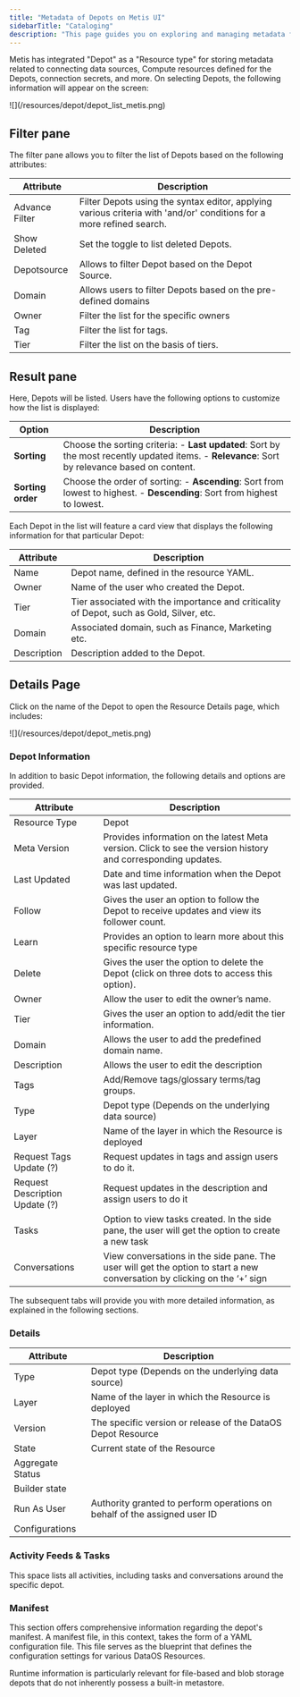 ```yaml
---
title: "Metadata of Depots on Metis UI"
sidebarTitle: "Cataloging"
description: "This page guides you on exploring and managing metadata for Depots on Metis. "
---
```


Metis has integrated "Depot" as a "Resource type" for storing metadata related to connecting data sources, Compute resources defined for the Depots, connection secrets, and more. On selecting Depots, the following information will appear on the screen:


<Frame as="div">
  ![](/resources/depot/depot_list_metis.png)
</Frame>

## Filter pane

The filter pane allows you to filter the list of Depots based on the following attributes:

| Attribute      | Description                                                                                                          |
| -------------- | -------------------------------------------------------------------------------------------------------------------- |
| Advance Filter | Filter Depots using the syntax editor, applying various criteria with 'and/or' conditions for a more refined search. |
| Show Deleted   | Set the toggle to list deleted Depots.                                                                               |
| Depotsource    | Allows to filter Depot based on the Depot Source.                                                                    |
| Domain         | Allows users to filter Depots based on the pre-defined domains                                                       |
| Owner          | Filter the list for the specific owners                                                                              |
| Tag            | Filter the list for tags.                                                                                            |
| Tier           | Filter the list on the basis of tiers.                                                                               |

## Result pane

Here, Depots will be listed. Users have the following options to customize how the list is displayed:

| Option            | Description                                                                                                                                    |
| ----------------- | ---------------------------------------------------------------------------------------------------------------------------------------------- |
| **Sorting**       | Choose the sorting criteria: - **Last updated**: Sort by the most recently updated items. - **Relevance**: Sort by relevance based on content. |
| **Sorting order** | Choose the order of sorting: - **Ascending**: Sort from lowest to highest. - **Descending**: Sort from highest to lowest.                      |

Each Depot in the list will feature a card view that displays the following information for that particular Depot:

| Attribute   | Description                                                                              |
| ----------- | ---------------------------------------------------------------------------------------- |
| Name        | Depot name, defined in the resource YAML.                                                |
| Owner       | Name of the user who created the Depot.                                                  |
| Tier        | Tier associated with the importance and criticality of Depot, such as Gold, Silver, etc. |
| Domain      | Associated domain, such as Finance, Marketing etc.                                       |
| Description | Description added to the Depot.                                                          |

## Details Page

Click on the name of the Depot to open the Resource Details page, which includes:


<Frame as="div">
  ![](/resources/depot/depot_metis.png)
</Frame>



### **Depot Information**

In addition to basic Depot information, the following details and options are provided.

| Attribute                      | Description                                                                                                               |
| ------------------------------ | ------------------------------------------------------------------------------------------------------------------------- |
| Resource Type                  | Depot                                                                                                                     |
| Meta Version                   | Provides information on the latest Meta version. Click to see the version history and corresponding updates.              |
| Last Updated                   | Date and time information when the Depot was last updated.                                                                |
| Follow                         | Gives the user an option to follow the Depot to receive updates and view its follower count.                              |
| Learn                          | Provides an option to learn more about this specific resource type                                                        |
| Delete                         | Gives the user the option to delete the Depot (click on three dots to access this option).                                |
| Owner                          | Allow the user to edit the owner’s name.                                                                                  |
| Tier                           | Gives the user an option to add/edit the tier information.                                                                |
| Domain                         | Allows the user to add the predefined domain name.                                                                        |
| Description                    | Allows the user to edit the description                                                                                   |
| Tags                           | Add/Remove tags/glossary terms/tag groups.                                                                                |
| Type                           | Depot type (Depends on the underlying data source)                                                                        |
| Layer                          | Name of the layer in which the Resource is deployed                                                                       |
| Request Tags Update (?)        | Request updates in tags and assign users to do it.                                                                        |
| Request Description Update (?) | Request updates in the description and assign users to do it                                                              |
| Tasks                          | Option to view tasks created. In the side pane, the user will get the option to create a new task                         |
| Conversations                  | View conversations in the side pane. The user will get the option to start a new conversation by clicking on the ‘+’ sign |

The subsequent tabs will provide you with more detailed information, as explained in the following sections.

### **Details**

| Attribute        | Description                                                               |
| ---------------- | ------------------------------------------------------------------------- |
| Type             | Depot type (Depends on the underlying data source)                        |
| Layer            | Name of the layer in which the Resource is deployed                       |
| Version          | The specific version or release of the DataOS Depot Resource              |
| State            | Current state of the Resource                                             |
| Aggregate Status |                                                                           |
| Builder state    |                                                                           |
| Run As User      | Authority granted to perform operations on behalf of the assigned user ID |
| Configurations   |                                                                           |

### **Activity Feeds & Tasks**

This space lists all activities, including tasks and conversations around the specific depot.

### **Manifest**

This section offers comprehensive information regarding the depot's manifest. A manifest file, in this context, takes the form of a YAML configuration file. This file serves as the blueprint that defines the configuration settings for various DataOS Resources.

<Warning>
  Runtime information is particularly relevant for file-based and blob storage depots that do not inherently possess a built-in metastore.
</Warning>